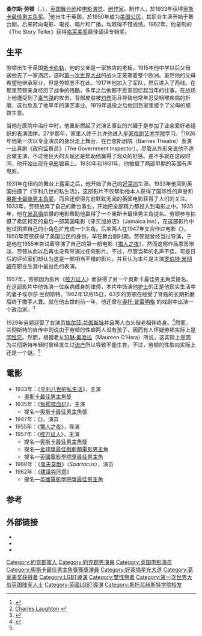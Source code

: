 {{noteTA
|T=zh-hk:查理士·羅頓; zh-hans:查尔斯·劳顿; zh-tw:查爾斯·勞頓;
|G1=Movie
|1=zh-hk:查理士; zh-hans:查尔斯; zh-tw:查爾斯;
|2=zh-hk:羅頓; zh-hans:劳顿; zh-tw:勞頓;}}
{{Infobox entertainer
| type = 男演員
| image = Charles Laughton.jpg
| birthdate = {{birth date|1899|7|1}}
| location = {{flagicon|England}} [[英格兰|英格兰]][[约克郡|约克郡]][[斯卡伯勒|斯卡伯勒]]<ref>{{Cite web |url=http://www.findagrave.com/cgi-bin/fg.cgi?page=gr&GRid=606 |title=Charles Laughton |access-date=2013-07-19 |archive-date=2015-12-16 |archive-url=https://web.archive.org/web/20151216034213/http://findagrave.com/cgi-bin/fg.cgi?page=gr&GRid=606 |dead-url=no }}</ref>
| deathdate = {{death date and age |1962|12|15|1899|7|1}}
| deathplace = {{USA}}[[加利福尼亚州|加利福尼亚州]][[好莱坞|好莱坞]]
| spouse = {{marriage|[[埃尔莎·兰彻斯特|埃尔莎·兰彻斯特]]|1929|1962}}
| academyawards = '''[[奥斯卡最佳男主角奖|最佳男主角]]'''<br />1933年 《[[亨利八世的私生活|亨利八世的私生活]]》
}}
{{中文譯名
| english   = Charles Laughton
| putonghua = 查尔斯·劳顿
| taiwan    = 查爾斯·勞頓
| cantonese = 查理士·羅頓
}}
'''查尔斯·劳顿'''（{{lang-en|Charles Laughton}}，{{bd|1899年|7月1日|1962年|12月15日|catIdx=Laughton, Charles}}），[[英国|英国]][[舞台剧|舞台剧]]和[[电影演员|电影演员]]、[[剧作家|剧作家]]、制作人，於1933年获得[[奥斯卡最佳男主角奖|奥斯卡最佳男主角奖]]。<ref>{{Cite web |url=http://www.biography.com/people/charles-laughton-9374728 |title=Charles Laughton biography |access-date=2013-07-19 |archive-date=2018-03-23 |archive-url=https://web.archive.org/web/20180323035309/https://www.biography.com/people/charles-laughton-9374728 |dead-url=no }}</ref>他出生于英国，於1950年成为[[美国公民|美国公民]]，其职业生涯开始于舞台剧，后来转向电影、电视、唱片和广播，均取得不错成绩。1962年，他录制的《The Story Teller》获得[[格莱美奖|格莱美奖]]最佳诵读专辑奖。

== 生平 ==
劳顿出生于英国[[斯卡伯勒_(北約克郡)|斯卡伯勒]]，他的父亲是一家旅店的老板。1915年他中学以后父母送他去了一家酒店，这时[[第一次世界大战|第一次世界大战]]的战火正笼罩着整个欧洲。虽然他的父母希望他继承家业，但是劳顿志不在此。1917年他加入了军队，然后进入了西线。在那里劳顿亲身经历了战争的残酷，多年之后他都不愿意回忆起当年的往事。在战场上他遭受到了[[毒气弹|毒气弹]]的攻击，背部皮肤被[[灼伤|灼伤]]而且导致他常年忍受咽喉疾病的折磨，这也危及了他早年的演艺事业。1919年退役之后他回到家里接手了父母的旅馆生意。

当他在医院中治疗中时，他重新燃起了对演艺事业的兴趣于是参加了业余爱好者组织的表演团体。27岁那年，家里人终于允许他进入[[皇家戏剧艺术学院|皇家戏剧艺术学院]]学习。<ref>[http://www.matineeclassics.com/celebrities/actors/charles_laughton/details/ Charles Laughton] {{Wayback|url=http://www.matineeclassics.com/celebrities/actors/charles_laughton/details/ |date=20140721024711 }}</ref>1926年他第一次以专业演员的身份走上舞台，在巴恩斯剧院（Barnes Theatre）表演一出喜剧《政府监察员》（The Government Inspector）。尽管从外形来说他不适合做主演，不过他巨大的天赋还是帮助他赢得了观众的好感。差不多就在这段时间，他开始出现在[[电影|电影]]银幕上。1930年和1931年，他拍摄了两部早期的英国有声电影。

1931年在纽约的舞台上露面之后，他开始了自己的[[好莱坞|好莱坞]]生涯。1933年他回到英国拍摄了《亨利八世的私生活》，这部影片不仅帮助他本人获得了国际性的声誉和[[奥斯卡最佳男主角奖|奥斯卡最佳男主角奖]]，而且还使得先前默默无闻的英国电影获得了人们的关注。1933年，劳顿放弃了自己的舞台事业，开始把全部精力都投入到电影之中。1935年，他在[[米高梅|米高梅]]拍摄的电影帮助他赢得了一个奥斯卡最佳男主角提名。劳顿参与拍摄了希区柯克的最后一部英国电影《牙买加旅店》（Jamaica Inn），在这部影片中他试图把自己的小角色扩充成一个主角。后来两人在1947年又合作过电影《{{link-en|凄艳断肠花|The Paradine Case}}》，1950年劳顿获得了美国公民的身份。早在舞台剧时期，劳顿就曾经当过导演，于是他在1955年尝试着导演了自己的第一部电影《[[猎人之夜|猎人之夜]]》，然而这部作品票房惨淡，劳顿从此以后再也没有导演过任何影片。不过，尽管当年的名声不佳，可是日后的评论家们却认为这是一部相当不错的影片，并且认为本片是主演[[罗伯特·米彻姆|罗伯特·米彻姆]]在职业生涯中最出色的表演。

1957年，劳顿因为影片《[[控方证人|控方证人]]》而获得了另一个奥斯卡最佳男主角奖提名。在这部影片中他饰演一位疾病缠身的律师，本片中饰演他[[护士|护士]]的正是他现实生活中的妻子埃尔莎·兰彻斯特。1962年12月15日，63岁的劳顿在经受了肾癌的长期折磨后终于撒手人寰。就在他去世的前一年，他还曾在[[奥托·普雷明格|奥托·普雷明格]]
的戏剧中出演一个政治家。<ref name="starpulse">{{Cite web |url=http://www.starpulse.com/Actors/Laughton,_Charles/Biography/ |title=Charles Laughton |access-date=2013-07-19 |archive-date=2016-03-04 |archive-url=https://web.archive.org/web/20160304200033/http://www.starpulse.com/Actors/Laughton,_Charles/Biography/ |dead-url=no }}</ref>

1929年劳顿迎娶了女演员[[埃尔莎·兰彻斯特|埃尔莎·兰彻斯特]]并且两人白头偕老相伴终身。<ref>{{Cite web |url=http://www.leninimports.com/charles_laughton.html |title=Charles Laughton  |access-date=2013-07-19 |archive-url=https://web.archive.org/web/20130909005818/http://leninimports.com/charles_laughton.html |archive-date=2013-09-09 |dead-url=yes }}</ref>然而，兰彻斯特的自传中则说由于劳顿的性癖两人没有孩子，因而有人怀疑劳顿实际上是[[同性恋|同性恋]]。然而，根据老友[[玛琳·奥哈拉|玛琳·奥哈拉]]（Maureen O'Hara）所说，这实际上是因为兰彻斯特年轻时曾经发生过[[流产|流产]]所以导致不能生育。不过，劳顿的性取向实际上还是一个謎。<ref name="starpulse"/>

==電影==
*1933年：《[[亨利八世的私生活|亨利八世的私生活]]》，主演 
** [[奧斯卡最佳男主角獎|奧斯卡最佳男主角獎]]
*1935年：《[[叛艦喋血記|叛艦喋血記]]》，主演
** 提名—[[奧斯卡最佳男主角獎|奧斯卡最佳男主角獎]]
*1947年：《{{link-en|凄艳断肠花|The Paradine Case}}》，演员
*1955年：《[[獵人之夜|獵人之夜]]》，导演
*1957年：《[[控方证人|控方证人]]》，主演
** 提名—[[奧斯卡最佳男主角獎|奧斯卡最佳男主角獎]]
** 提名—[[金球獎最佳戲劇類電影男主角|金球獎最佳戲劇類電影男主角]]
** 提名—[[英國電影學院獎最佳男主角|英國電影學院獎最佳男主角]]
*1960年：《[[萬夫莫敵|萬夫莫敵]]》（''Spartacus''），演员
*1962年：《[[建議與同意|建議與同意]]》
** 提名—[[英國電影學院獎最佳男主角|英國電影學院獎最佳男主角]]
==参考==
{{reflist|2}}

== 外部链接 ==
{{Commons|Charles Laughton|查尔斯·劳顿}}
*{{imdb name|id=0001452|name=查尔斯·劳顿}}
*{{tcmdb name|id=109397|name=查尔斯·劳顿}}
*{{ibdb name|id=9812|name=查尔斯·劳顿}}
{{Authority control}}

{{奧斯卡最佳男主角獎}}
{{紐約影評人協會獎最佳男主角}}
{{DEFAULTSORT:Laughton, Charles}}
[[Category:約克郡軍人|Category:約克郡軍人]]
[[Category:約克郡男演員|Category:約克郡男演員]]
[[Category:英国电影演员|Category:英国电影演员]]
[[Category:奧斯卡最佳男主角獎獲獎演員|Category:奧斯卡最佳男主角獎獲獎演員]]
[[Category:好萊塢星光大道|Category:好萊塢星光大道]]
[[Category:葛莱美奖获得者|Category:葛莱美奖获得者]]
[[Category:LGBT導演|Category:LGBT導演]]
[[Category:雙性戀者|Category:雙性戀者]]
[[Category:第一次世界大战英国陆军人士|Category:第一次世界大战英国陆军人士]]
[[Category:英國LGBT導演|Category:英國LGBT導演]]
[[Category:斯托尼赫斯特学院校友|Category:斯托尼赫斯特学院校友]]